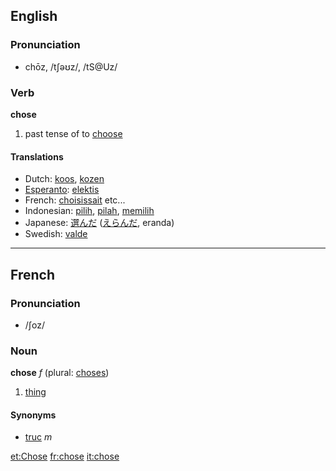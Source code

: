==English==
=== Pronunciation ===
*chōz, /tʃəʊz/, /tS@Uz/

=== Verb ===
'''chose'''

# past tense of to [[choose]]

==== Translations ====
*Dutch: [[koos]], [[kozen]]
*[[Esperanto]]: [[elektis]]
*French: [[choisissait]] etc...
*Indonesian: [[pilih]], [[pilah]], [[pilih|memilih]]
*Japanese: [[選んだ]] ([[えらんだ]], eranda)
*Swedish: [[valde]]

----

==French==

===Pronunciation===
* /ʃoz/

===Noun===
'''chose''' ''f'' (plural: [[choses]])

# [[thing]]

====Synonyms====
*[[truc]] ''m''

[[et:Chose]]
[[fr:chose]]
[[it:chose]]